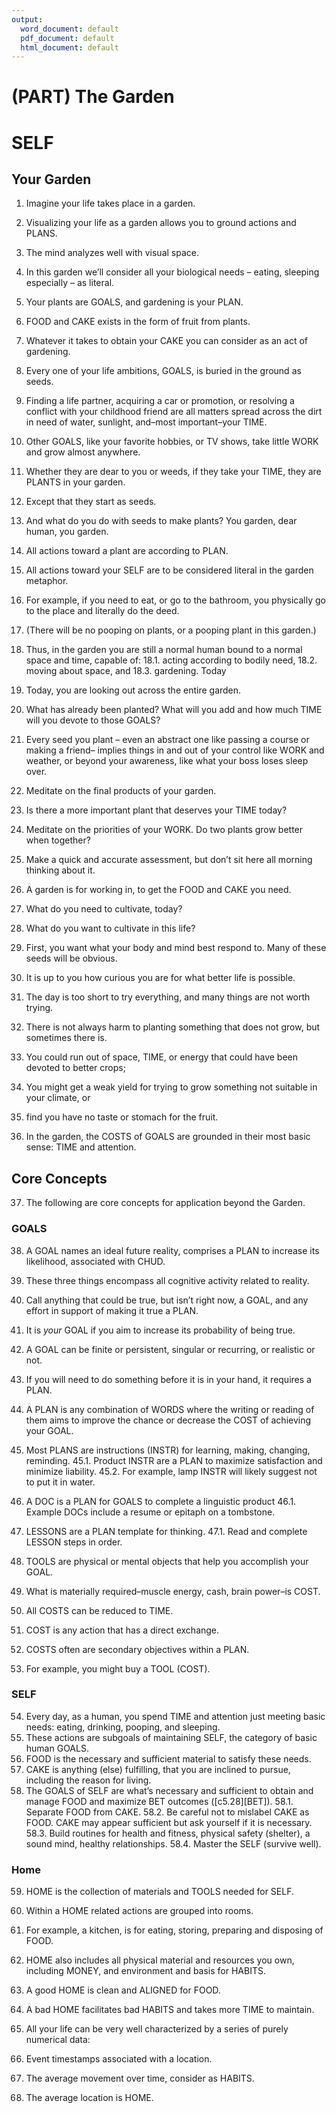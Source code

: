 ---
output:
  word_document: default
  pdf_document: default
  html_document: default
---

# (PART) The Garden {-}
# SELF

## Your Garden

1.	Imagine your life takes place in a garden.
2.	Visualizing your life as a garden allows you to ground actions and PLANS. 
3.	The mind analyzes well with visual space. 
4.	In this garden we'll consider all your biological needs -- eating, sleeping especially -- as literal. 
5.	Your plants are GOALS, and gardening is your PLAN. 
6.	FOOD and CAKE exists in the form of fruit from plants.
7.	Whatever it takes to obtain your CAKE you can consider as an act of gardening. 
8.	Every one of your life ambitions, GOALS, is buried in the ground as seeds. 
9.	Finding a life partner, acquiring a car or promotion, or resolving a conflict with 
your childhood friend are all matters spread across the dirt in need of water, 
sunlight, and--most important--your TIME.
10.	Other GOALS, like your favorite hobbies, or TV shows, take little WORK and 
grow almost anywhere. 
11.	Whether they are dear to you or weeds, if they take your TIME, they are PLANTS 
in your garden.
12.	Except that they start as seeds. 
13.	And what do you do with seeds to make plants? You garden, dear human, you 
garden.
14.	All actions toward a plant are according to PLAN. 
15.	All actions toward your SELF are to be considered literal in the garden 
metaphor.
16.	For example, if you need to eat, or go to the bathroom, you physically go to the 
place and literally do the deed. 
17.	(There will be no pooping on plants, or a pooping plant in this garden.)
18.	Thus, in the garden you are still a normal human bound to a normal space and 
time, capable of: 
18.1.	acting according to bodily need, 
18.2.	moving about space, and 
18.3.	gardening.
Today
19.	Today, you are looking out across the entire garden. 
20.	What has already been planted? What will you add and how much TIME will you 
devote to those GOALS? 
21.	Every seed you plant -- even an abstract one like passing a course or making a 
friend-- implies things in and out of your control like WORK and weather, or 
beyond your awareness, like what your boss loses sleep over.
22.	Meditate on the final products of your garden. 
23.	Is there a more important plant that deserves your TIME today?
24.	Meditate on the priorities of your WORK. Do two plants grow better when 
together?
25.	Make a quick and accurate assessment, but don't sit here all morning thinking 
about it. 
26.	A garden is for working in, to get the FOOD and CAKE you need. 
27.	What do you need to cultivate, today? 
28.	What do you want to cultivate in this life?

29.	First, you want what your body and mind best respond to. Many of these seeds 
will be obvious. 
30.	It is up to you how curious you are for what better life is possible.
31.	The day is too short to try everything, and many things are not worth trying. 
32.	There is not always harm to planting something that does not grow, but 
sometimes there is. 
33.	You could run out of space, TIME, or energy that could have been devoted to 
better crops; 
34.	You might get a weak yield for trying to grow something not suitable in your 
climate, or 
35.	find you have no taste or stomach for the fruit.
36.	In the garden, the COSTS of GOALS are grounded in their most basic sense: TIME 
and attention.

## Core Concepts

37.	The following are core concepts for application beyond the Garden.

### GOALS
38.	A GOAL names an ideal future reality, comprises a PLAN to increase its 
likelihood, associated with CHUD.
39.	These three things encompass all cognitive activity related to reality.

40.	Call anything that could be true, but isn't right now, a GOAL, and any effort in support of making it true a PLAN. 
41.	It is *your* GOAL if you aim to increase its probability of being true.
42.	A GOAL can be finite or persistent, singular or recurring, or realistic or not.

43.	If you will need to do something before it is in your hand, it requires a PLAN.
44.	A PLAN is any combination of WORDS where the writing or reading of them aims 
to improve the chance or decrease the COST of achieving your GOAL.
45.	Most PLANS are instructions (INSTR) for learning, making, changing, reminding. 
45.1.	Product INSTR are a PLAN to maximize satisfaction and minimize liability. 
45.2.	For example, lamp INSTR will likely suggest not to put it in water. 
46.	A DOC is a PLAN for GOALS to complete a linguistic product
46.1.	Example DOCs include a resume or epitaph on a tombstone.
47.	LESSONS are a PLAN template for thinking. 
47.1.	Read and complete LESSON steps in order.
48.	TOOLS are physical or mental objects that help you accomplish your GOAL.

49.	What is materially required--muscle energy, cash, brain power--is COST.
50.	All COSTS can be reduced to TIME.
51.	COST is any action that has a direct exchange.
52.	COSTS often are secondary objectives within a PLAN.
53.	For example, you might buy a TOOL (COST). 

### SELF  

54.	Every day, as a human, you spend TIME and attention just meeting basic needs: 
eating, drinking, pooping, and sleeping.
55.	These actions are subgoals of maintaining SELF, the category of basic human GOALS.
56.	FOOD is the necessary and sufficient material to satisfy these needs.
57.	CAKE is anything (else) fulfilling, that you are inclined to pursue, including the reason for living.
58.	The GOALS of SELF are what's necessary and sufficient to obtain and manage FOOD and maximize BET outcomes ([c5.28][BET]).
58.1.	Separate FOOD from CAKE. 
58.2.	Be careful not to mislabel CAKE as FOOD. CAKE may appear sufficient but 
ask yourself if it is necessary. 
58.3.	Build routines for health and fitness, physical safety (shelter), a sound 
mind, healthy relationships.
58.4.	 Master the SELF (survive well).

### Home  

59.	HOME is the collection of materials and TOOLS needed for SELF.
60.	Within a HOME related actions are grouped into rooms. 
61.	For example, a kitchen, is for eating, storing, preparing and disposing of FOOD.
62.	HOME also includes all physical material and resources you own, including 
MONEY, and environment and basis for HABITS.
63.	A good HOME is clean and ALIGNED for FOOD. 
64.	A bad HOME facilitates bad HABITS and takes more TIME to maintain.

65. All your life can be very well characterized by a series of purely numerical data:
66. Event timestamps associated with a location.
67. The average movement over time, consider as HABITS.
68. The average location is HOME.


